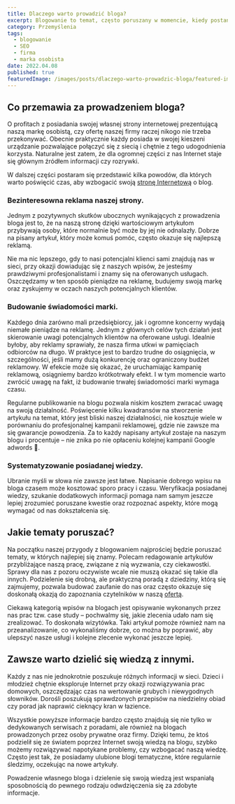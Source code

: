 ```yaml
---
title: Dlaczego warto prowadzić bloga?
excerpt: Blogowanie to temat, często poruszany w momencie, kiedy postanawiamy pokazać się w Internecie. Poznaj jakie korzyści można odnieść dzięki prowadzeniu bloga.
category: Przemyślenia
tags:
  - blogowanie
  - SEO
  - firma
  - marka osobista
date: 2022.04.08
published: true
featuredImage: /images/posts/dlaczego-warto-prowadzic-bloga/featured-image.jpg
---
```


## Co przemawia za prowadzeniem bloga?

O profitach z posiadania swojej własnej strony internetowej prezentującą naszą markę osobistą, czy ofertę naszej firmy raczej nikogo nie trzeba przekonywać. Obecnie praktycznie każdy posiada w swojej kieszeni urządzanie pozwalające połączyć się z siecią i chętnie z tego udogodnienia korzysta. Naturalne jest zatem, że dla ogromnej części z nas Internet staje się głównym źródłem informacji czy rozrywki.

W dalszej części postaram się przedstawić kilka powodów, dla których warto poświęcić czas, aby wzbogacić swoją [stronę Internetową](/oferta/tworzenie-stron-internetowych) o blog.

### Bezinteresowna reklama naszej strony.

Jednym z pozytywnych skutków ubocznych wynikających z prowadzenia bloga jest to, że na naszą stronę dzięki wartościowym artykułom przybywają osoby, które normalnie być może by jej nie odnalazły. Dobrze na pisany artykuł, który może komuś pomóc, często okazuje się najlepszą reklamą.

Nie ma nic lepszego, gdy to nasi potencjalni klienci sami znajdują nas w sieci, przy okazji dowiadując się z naszych wpisów, że jesteśmy prawdziwymi profesjonalistami i znamy się na oferowanych usługach. Oszczędzamy w ten sposób pieniądze na reklamę, budujemy swoją markę oraz zyskujemy w oczach naszych potencjalnych klientów.

### Budowanie świadomości marki.

Każdego dnia zarówno mali przedsiębiorcy, jak i ogromne koncerny wydają niemałe pieniądze na reklamę. Jednym z głównych celów tych działań jest skierowanie uwagi potencjalnych klientów na oferowane usługi. Idealnie byłoby, aby reklamy sprawiały, że nasza firma utkwi w pamięciach odbiorców na długo. W praktyce jest to bardzo trudne do osiągnięcia, w szczególności, jeśli mamy dużą konkurencję oraz ograniczony budżet reklamowy. W efekcie może się okazać, że uruchamiając kampanię reklamową, osiągniemy bardzo krótkotrwały efekt. I w tym momencie warto zwrócić uwagę na fakt, iż budowanie trwałej świadomości marki wymaga czasu.

Regularne publikowanie na blogu pozwala niskim kosztem zwracać uwagę na swoją działalność. Poświęcenie kilku kwadransów na stworzenie artykułu na temat, który jest bliski naszej działalności, nie kosztuje wiele w porównaniu do profesjonalnej kampanii reklamowej, gdzie nie zawsze ma się gwarancje powodzenia. Za to każdy napisany artykuł zostaje na naszym blogu i procentuje – nie znika po nie opłaceniu kolejnej kampanii Google adwords 🙂.

### Systematyzowanie posiadanej wiedzy.

Ubranie myśli w słowa nie zawsze jest łatwe. Napisanie dobrego wpisu na bloga czasem może kosztować sporo pracy i czasu. Weryfikacja posiadanej wiedzy, szukanie dodatkowych informacji pomaga nam samym jeszcze lepiej zrozumieć poruszane kwestie oraz rozpoznać aspekty, które mogą wymagać od nas dokształcenia się.

## Jakie tematy poruszać?

Na początku naszej przygody z blogowaniem najprościej będzie poruszać tematy, w których najlepiej się znamy. Polecam redagowanie artykułów przybliżające naszą pracę, związane z nią wyzwania, czy ciekawostki. Sprawy dla nas z pozoru oczywiste wcale nie muszą okazać się takie dla innych. Podzielenie się drobną, ale praktyczną poradą z dziedziny, którą się zajmujemy, pozwala budować zaufanie do nas oraz często okazuje się doskonałą okazją do zapoznania czytelników w naszą [ofertą](/oferta).

Ciekawą kategorią wpisów na blogach jest opisywanie wykonanych przez nas prac tzw. case study – pochwalmy się, jakie zlecenia udało nam się zrealizować. To doskonała wizytówka. Taki artykuł pomoże również nam na przeanalizowanie, co wykonaliśmy dobrze, co można by poprawić, aby ulepszyć nasze usługi i kolejne zlecenie wykonać jeszcze lepiej.

## Zawsze warto dzielić się wiedzą z innymi.

Każdy z nas nie jednokrotnie poszukuje różnych informacji w sieci. Dzieci i młodzież chętnie eksploruje Internet przy okazji rozwiązywania prac domowych, oszczędzając czas na wertowanie grubych i niewygodnych słowników. Dorośli poszukują sprawdzonych przepisów na niedzielny obiad czy porad jak naprawić cieknący kran w łazience.

Wszystkie powyższe informacje bardzo często znajdują się nie tylko w dedykowanych serwisach z poradami, ale również na blogach prowadzonych przez osoby prywatne oraz firmy. Dzięki temu, że ktoś podzielił się ze światem poprzez Internet swoją wiedzą na blogu, szybko możemy rozwiązywać napotykane problemy, czy wzbogacać naszą wiedzę. Często jest tak, że posiadamy ulubione blogi tematyczne, które regularnie śledzimy, oczekując na nowe artykuły.

Powadzenie własnego bloga i dzielenie się swoją wiedzą jest wspaniałą sposobnością do pewnego rodzaju odwdzięczenia się za zdobyte informacje.
